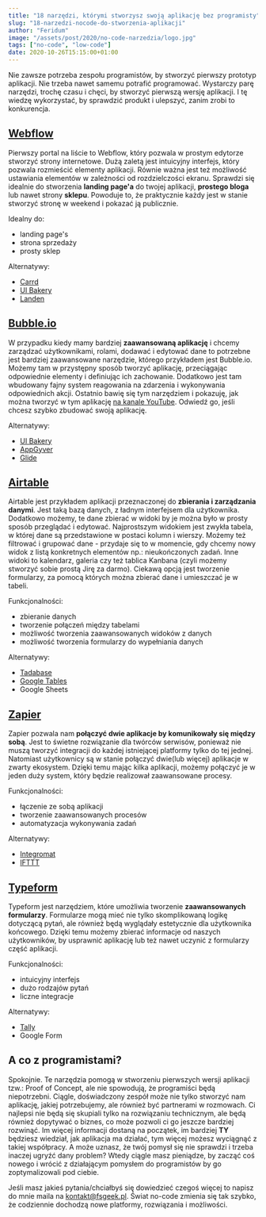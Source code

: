 ```yaml
---
title: "18 narzędzi, którymi stworzysz swoją aplikację bez programisty"
slug: "18-narzedzi-nocode-do-stworzenia-aplikacji"
author: "Feridum"
image: "/assets/post/2020/no-code-narzedzia/logo.jpg"
tags: ["no-code", "low-code"]
date: 2020-10-26T15:15:00+01:00
---
```


Nie zawsze potrzeba zespołu programistów, by stworzyć pierwszy prototyp aplikacji. Nie trzeba nawet samemu potrafić programować. Wystarczy parę narzędzi, trochę czasu i chęci, by stworzyć pierwszą wersję aplikacji. I tę wiedzę wykorzystać, by sprawdzić produkt i ulepszyć, zanim zrobi to konkurencja.




## [Webflow](https://webflow.com/)

Pierwszy portal na liście to Webflow, który pozwala w prostym edytorze stworzyć strony internetowe. Dużą zaletą jest intuicyjny interfejs, który pozwala rozmieścić elementy aplikacji. Równie ważna jest też możliwość ustawiania elementów w zależności od rozdzielczości ekranu. Sprawdzi się idealnie do stworzenia **landing page'a** do twojej aplikacji, **prostego bloga** lub nawet strony **sklepu**. Powoduje to, że praktycznie każdy jest w stanie stworzyć stronę w weekend i pokazać ją publicznie.


 Idealny do: 

- landing page's
- strona sprzedaży
- prosty sklep

Alternatywy: 

- [Carrd](https://carrd.co/)
- [UI Bakery](https://uibakery.io/)
- [Landen](https://www.landen.co/)

## [Bubble.io](https://bubble.io/)

W przypadku kiedy mamy bardziej **zaawansowaną aplikację** i chcemy zarządzać użytkownikami, rolami, dodawać i edytować dane to potrzebne jest bardziej zaawansowane narzędzie, którego przykładem jest Bubble.io. Możemy tam w przystępny sposób tworzyć aplikację, przeciągając odpowiednie elementy i definiując ich zachowanie. Dodatkowo jest tam wbudowany fajny system reagowania na zdarzenia i wykonywania odpowiednich akcji. Ostatnio bawię się tym narzędziem i pokazuję, jak można tworzyć w tym aplikację [na kanale YouTube](https://www.youtube.com/channel/UCooPcxqwzgbQUpnh4FAoZpw). Odwiedź go, jeśli chcesz szybko zbudować swoją aplikację.

Alternatywy:

- [UI Bakery](https://uibakery.io/)
- [AppGyver](https://www.appgyver.com/)
- [Glide](https://www.glideapps.com/)

## [Airtable](https://airtable.com/invite/r/lhBOyKr7)

Airtable jest przykładem aplikacji przeznaczonej do **zbierania i zarządzania danymi**. Jest taką bazą danych, z ładnym interfejsem dla użytkownika. Dodatkowo możemy, te dane zbierać w widoki by je można było w prosty sposób przeglądać i edytować. Najprostszym widokiem jest zwykła tabela, w której dane są przedstawione w postaci kolumn i wierszy. Możemy też filtrować i grupować dane - przydaje się to w momencie, gdy chcemy nowy widok z listą konkretnych elementów np.: nieukończonych zadań. Inne widoki to kalendarz, galeria czy też tablica Kanbana (czyli możemy stworzyć sobie prostą Jirę za darmo). Ciekawą opcją jest tworzenie formularzy, za pomocą których można zbierać dane i umieszczać je w tabeli.

Funkcjonalności:

- zbieranie danych
- tworzenie połączeń między tabelami
- możliwość tworzenia zaawansowanych widoków z danych
- możliwość tworzenia formularzy do wypełniania danych

Alternatywy: 

- [Tadabase](https://tadabase.io/)
- [Google Tables](https://tables.area120.google.com/)
- Google Sheets

## [Zapier](https://zapier.com/)

Zapier pozwala nam **połączyć dwie aplikacje by komunikowały się między sobą**. Jest to świetne rozwiązanie dla twórców serwisów, ponieważ nie muszą tworzyć integracji do każdej istniejącej platformy tylko do tej jednej. Natomiast użytkownicy są w stanie połączyć dwie(lub więcej) aplikacje w zwarty ekosystem. Dzięki temu mając kilka aplikacji, możemy połączyć je w jeden duży system, który będzie realizował zaawansowane procesy.

Funkcjonalności: 

- łączenie ze sobą aplikacji
- tworzenie zaawansowanych procesów
- automatyzacja wykonywania zadań

Alternatywy: 

- [Integromat](https://www.integromat.com/?pc=fsgeek)
- [IFTTT](https://ifttt.com/)

## [Typeform](https://www.typeform.com/)

Typeform jest narzędziem, które umożliwia tworzenie **zaawansowanych formularzy**. Formularze mogą mieć nie tylko skomplikowaną logikę dotyczącą pytań, ale również będą wyglądały estetycznie dla użytkownika końcowego. Dzięki temu możemy zbierać informacje od naszych użytkowników, by usprawnić aplikację lub też nawet uczynić z formularzy część aplikacji.

Funkcjonalności: 

- intuicyjny interfejs
- dużo rodzajów pytań
- liczne integracje

Alternatywy: 

- [Tally](https://tally.so/)
- Google Form

## A co z programistami?

Spokojnie. Te narzędzia pomogą w stworzeniu pierwszych wersji aplikacji tzw.: Proof of Concept, ale nie spowodują, że programiści będą niepotrzebni. Ciągle, doświadczony zespół może nie tylko stworzyć nam aplikację, jakiej potrzebujemy, ale również być partnerami w rozmowach. Ci najlepsi nie będą się skupiali tylko na rozwiązaniu technicznym, ale będą również dopytywać o biznes, co może pozwoli ci go jeszcze bardziej rozwinąć. Im więcej informacji dostaną na początek, im bardziej **TY** będziesz wiedział, jak aplikacja ma działać, tym więcej możesz wyciągnąć z takiej współpracy. A może uznasz, że twój pomysł się nie sprawdzi i trzeba inaczej ugryźć dany problem? Wtedy ciągle masz pieniądze, by zacząć coś nowego i wrócić z działającym pomysłem do programistów by go zoptymalizowali pod ciebie. 

Jeśli masz jakieś pytania/chciałbyś się dowiedzieć czegoś więcej to napisz do mnie maila na [kontakt@fsgeek.pl](mailto:kontakt@fsgeek.pl). Świat no-code zmienia się tak szybko, że codziennie dochodzą nowe platformy, rozwiązania i możliwości.